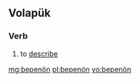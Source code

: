 ==Volapük==

===Verb===
{{head|vo|verb}}

# to [[describe]]

[[mg:bepenön]]
[[pl:bepenön]]
[[vo:bepenön]]